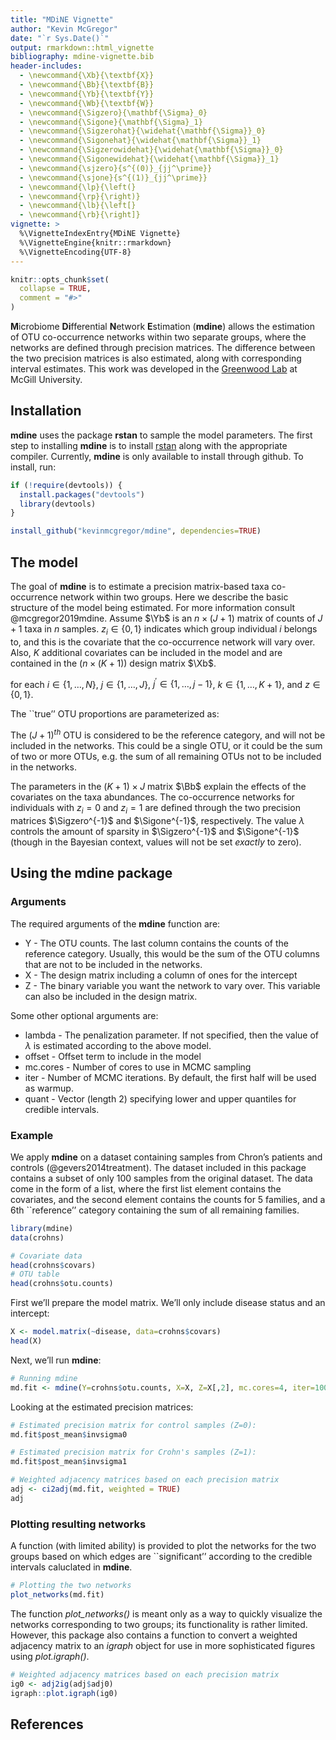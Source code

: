 ```yaml
---
title: "MDiNE Vignette"
author: "Kevin McGregor"
date: "`r Sys.Date()`"
output: rmarkdown::html_vignette
bibliography: mdine-vignette.bib
header-includes:
  - \newcommand{\Xb}{\textbf{X}}
  - \newcommand{\Bb}{\textbf{B}}
  - \newcommand{\Yb}{\textbf{Y}}
  - \newcommand{\Wb}{\textbf{W}}
  - \newcommand{\Sigzero}{\mathbf{\Sigma}_0}
  - \newcommand{\Sigone}{\mathbf{\Sigma}_1}
  - \newcommand{\Sigzerohat}{\widehat{\mathbf{\Sigma}}_0}
  - \newcommand{\Sigonehat}{\widehat{\mathbf{\Sigma}}_1}
  - \newcommand{\Sigzerowidehat}{\widehat{\mathbf{\Sigma}}_0}
  - \newcommand{\Sigonewidehat}{\widehat{\mathbf{\Sigma}}_1}
  - \newcommand{\sjzero}{s^{(0)}_{jj^\prime}}
  - \newcommand{\sjone}{s^{(1)}_{jj^\prime}}
  - \newcommand{\lp}{\left(}
  - \newcommand{\rp}{\right)}
  - \newcommand{\lb}{\left[}
  - \newcommand{\rb}{\right]}
vignette: >
  %\VignetteIndexEntry{MDiNE Vignette}
  %\VignetteEngine{knitr::rmarkdown}
  %\VignetteEncoding{UTF-8}
---
```


```r
knitr::opts_chunk$set(
  collapse = TRUE,
  comment = "#>"
)
```

**M**icrobiome **Di**fferential **N**etwork **E**stimation (**mdine**) allows the estimation of OTU co-occurrence networks within two separate groups, where the networks are defined through precision matrices.  The difference between the two precision matrices is also estimated, along with corresponding interval estimates.  This work was developed in the [Greenwood Lab](https://www.mcgill.ca/statisticalgenetics/) at McGill University.


## Installation
**mdine** uses the package **rstan** to sample the model parameters.  The first step to installing **mdine** is to install [rstan](http://mc-stan.org/users/interfaces/rstan) along with the appropriate compiler.  Currently, **mdine** is only available to install through github.  To install, run:
```r
if (!require(devtools)) {
  install.packages("devtools")
  library(devtools)
}

install_github("kevinmcgregor/mdine", dependencies=TRUE)
```

## The model
The goal of **mdine** is to estimate a precision matrix-based taxa co-occurrence network within two groups.  Here we describe the basic structure of the model being estimated. For more information consult @mcgregor2019mdine. Assume $\Yb$ is an $n\times (J+1)$ matrix of counts of $J+1$ taxa in $n$ samples.  $z_i \in \{0,1\}$ indicates which group individual $i$ belongs to, and this is the covariate that the co-occurrence network will vary over.  Also, $K$ additional covariates can be included in the model and are contained in the $(n\times (K+1))$ design matrix $\Xb$.

\begin{align}
    \label{eqn:modeldef}
	\Yb_{i\cdot} | p_{i\cdot}, \Bb, \Wb_{i\cdot}, \Sigzero^{-1}, \Sigone^{-1}, \lambda & \sim \mbox{Multinomial}(M_i, p_{i\cdot}) \nonumber \\
    \Wb_{i\cdot} | \Bb, \Sigzero^{-1}, \Sigone^{-1}, \lambda & \sim \mbox{Normal}\lp (\Xb_{i\cdot} \Bb)^\top, z_i\Sigone+(1-z_i)\Sigzero\rp \nonumber \\
    {s}^{(z)}_{jj^\prime} | \lambda & \sim \mbox{Laplace}\lp 0, \lambda \rp \nonumber \\
    {s}^{(z)}_{jj} | \lambda & \sim \mbox{Exponential}\lp \lambda/2 \rp \nonumber \\
    \lambda & \sim \mbox{Exponential}\left(\widehat{\lambda}_{init}^{-1}\right) \nonumber \\
    \Bb_{kj} & \sim \mbox{Normal}\lp 0, 10000 \rp,
\end{align}
for each $i\in\{1,\dots,N\}$, $j\in\{1,\dots,J\}$, $j^\prime \in \{1,\dots,j-1\}$, $k\in\{1,\dots,K+1\}$, and $z\in\{0,1\}$.

The ``true'' OTU proportions are parameterized as:
\begin{align}
\label{eqn:prop}
    \lb \log \lp\frac{p_{i1}}{p_{i(J+1)}}\rp, \dots, \lp\frac{p_{iJ}}{p_{i(J+1)}}\rp \rb &= \Wb_{i\cdot}
\end{align}

The $(J+1)^{th}$ OTU is considered to be the reference category, and will not be included in the networks.  This could be a single OTU, or it could be the sum of two or more OTUs, e.g. the sum of all remaining OTUs not to be included in the networks.

The parameters in the $(K+1)\times J$ matrix $\Bb$ explain the effects of the covariates on the taxa abundances.  The co-occurrence networks for individuals with $z_i=0$ and $z_i=1$ are defined through the two precision matrices $\Sigzero^{-1}$ and $\Sigone^{-1}$, respectively.  The value $\lambda$ controls the amount of sparsity in $\Sigzero^{-1}$ and $\Sigone^{-1}$ (though in the Bayesian context, values will not be set *exactly* to zero).

## Using the **mdine** package

### Arguments
The required arguments of the **mdine** function are:

  - Y - The OTU counts.  The last column contains the counts of the reference category.  Usually, this would be the sum of the OTU columns that are not to be included in the networks.
  - X - The design matrix including a column of ones for the intercept
  - Z - The binary variable you want the network to vary over.  This variable can also be included in the design matrix.

Some other optional arguments are:

  - lambda - The penalization parameter.  If not specified, then the value of $\lambda$ is estimated according to the above model.
  - offset - Offset term to include in the model
  - mc.cores - Number of cores to use in MCMC sampling
  - iter - Number of MCMC iterations.  By default, the first half will be used as warmup.
  - quant - Vector (length 2) specifying lower and upper quantiles for credible intervals.
  
### Example
We apply **mdine** on a dataset containing samples from Chron's patients and controls (@gevers2014treatment).  The dataset included in this package contains a subset of only 100 samples from the original dataset.  The data come in the form of a list, where the first list element contains the covariates, and the second element contains the counts for 5 families, and a 6th ``reference'' category containing the sum of all remaining families.

```r
library(mdine)
data(crohns)

# Covariate data
head(crohns$covars)
# OTU table
head(crohns$otu.counts)
```

First we'll prepare the model matrix.  We'll only include disease status and an intercept:
```r
X <- model.matrix(~disease, data=crohns$covars)
head(X)
```

Next, we'll run **mdine**:
```r
# Running mdine
md.fit <- mdine(Y=crohns$otu.counts, X=X, Z=X[,2], mc.cores=4, iter=1000)
```

Looking at the estimated precision matrices:
```r
# Estimated precision matrix for control samples (Z=0):
md.fit$post_mean$invsigma0

# Estimated precision matrix for Crohn's samples (Z=1):
md.fit$post_mean$invsigma1
```

```r
# Weighted adjacency matrices based on each precision matrix
adj <- ci2adj(md.fit, weighted = TRUE)
adj
```

### Plotting resulting networks

A function (with limited ability) is provided to plot the networks for the two groups based on which edges are ``significant'' according to the credible intervals caluclated in **mdine**.
```r
# Plotting the two networks
plot_networks(md.fit)
```

The function *plot_networks()* is meant only as a way to quickly visualize the networks corresponding to two groups; its functionality is rather limited.  However, this package also contains a function to convert a weighted adjacency matrix to an *igraph* object for use in more sophisticated figures using *plot.igraph()*.
```r
# Weighted adjacency matrices based on each precision matrix
ig0 <- adj2ig(adj$adj0)
igraph::plot.igraph(ig0)
```

## References



